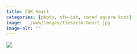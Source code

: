 ```yaml
---
title: CSK Heart
categories: [photo, sfw-ish, cored square knot]
image: ../www/images/ties/csk-heart.jpg
image-alt: ""
---
```



![](../www/images/ties/csk-heart.jpg)

